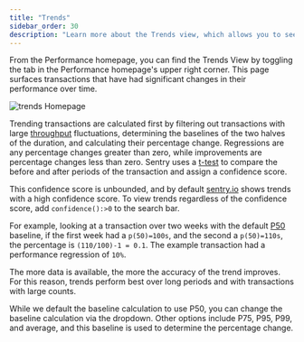 ```yaml
---
title: "Trends"
sidebar_order: 30
description: "Learn more about the Trends view, which allows you to see signficant changes in performance over time."
---
```


From the Performance homepage, you can find the Trends View by toggling the tab in the Performance homepage's upper right corner. This page surfaces transactions that have had significant changes in their performance over time.

![trends Homepage](trends.png)

Trending transactions are calculated first by filtering out transactions with large [throughput](/product/performance/metrics/#throughput-total-tpm-tps) fluctuations, determining the baselines of the two halves of the duration, and calculating their percentage change. Regressions are any percentage changes greater than zero, while improvements are percentage changes less than zero.
Sentry uses a [t-test](https://academic.oup.com/beheco/article/17/4/688/215960) to compare the before and after periods of the transaction and assign a confidence score.

This confidence score is unbounded, and by default [sentry.io](https://sentry.io) shows trends with a high confidence score. To view trends regardless of the confidence score, add `confidence():>0` to the search bar.

For example, looking at a transaction over two weeks with the default [P50](/product/performance/metrics/#average-transaction-duration) baseline, if the first week had a `p(50)=100s`, and the second a `p(50)=110s`, the percentage is `(110/100)-1 = 0.1`. The example transaction had a performance regression of `10%`.

The more data is available, the more the accuracy of the trend improves. For this reason, trends perform best over long periods and with transactions with large counts.

While we default the baseline calculation to use P50, you can change the baseline calculation via the dropdown. Other options include P75, P95, P99, and average, and this baseline is used to determine the percentage change.
